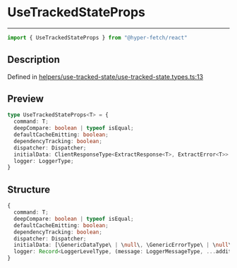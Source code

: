 

# UseTrackedStateProps

<div class="api-docs__separator" data-reactroot="">

---

</div><div class="api-docs__import" data-reactroot="">

```ts
import { UseTrackedStateProps } from "@hyper-fetch/react"
```

</div><div class="api-docs__section">

## Description

</div><div class="api-docs__description"><span class="api-docs__do-not-parse">



</span></div><p class="api-docs__definition">

Defined in [helpers/use-tracked-state/use-tracked-state.types.ts:13](https://github.com/BetterTyped/hyper-fetch/blob/aff5c35a/packages/react/src/helpers/use-tracked-state/use-tracked-state.types.ts#L13)

</p><div class="api-docs__section">

## Preview

</div><div class="api-docs__preview type">

```ts
type UseTrackedStateProps<T> = {
  command: T; 
  deepCompare: boolean | typeof isEqual; 
  defaultCacheEmitting: boolean; 
  dependencyTracking: boolean; 
  dispatcher: Dispatcher; 
  initialData: ClientResponseType<ExtractResponse<T>, ExtractError<T>> | null; 
  logger: LoggerType; 
}
```

</div><div class="api-docs__section">

## Structure

</div><div class="api-docs__returns">

```ts
{
  command: T;
  deepCompare: boolean | typeof isEqual;
  defaultCacheEmitting: boolean;
  dependencyTracking: boolean;
  dispatcher: Dispatcher;
  initialData: [\GenericDataType\ | \null\, \GenericErrorType\ | \null\, \number\ | \null\] | null;
  logger: Record<LoggerLevelType, (message: LoggerMessageType, ...additionalData: LoggerMessageType[]) => void>;
}
```

</div>